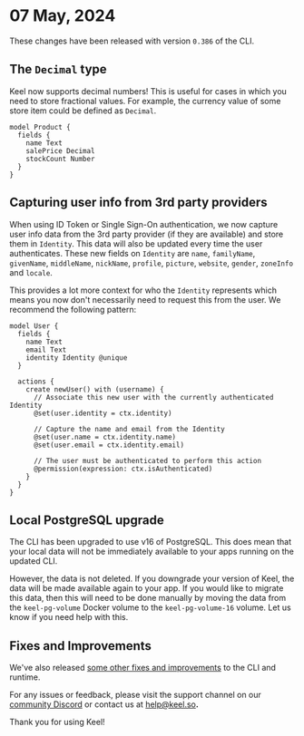 
# 07 May, 2024

These changes have been released with version `0.386` of the CLI.

## The `Decimal` type

Keel now supports decimal numbers!  This is useful for cases in which you need to store fractional values.  For example, the currency value of some store item could be defined as `Decimal`.

```keel
model Product {
  fields {
    name Text
    salePrice Decimal
    stockCount Number
  }
}
```

## Capturing user info from 3rd party providers

When using ID Token or Single Sign-On authentication, we now capture user info data from the 3rd party provider (if they are available) and store them in `Identity`. This data will also be updated every time the user authenticates. These new fields on `Identity` are `name`, `familyName`, `givenName`, `middleName`, `nickName`, `profile`, `picture`, `website`, `gender`, `zoneInfo` and `locale`.

This provides a lot more context for who the `Identity` represents which means you now don't necessarily need to request this from the user. We recommend the following pattern:

```keel
model User {
  fields {
    name Text
    email Text
    identity Identity @unique
  }
  
  actions {
    create newUser() with (username) {
      // Associate this new user with the currently authenticated Identity
      @set(user.identity = ctx.identity)

      // Capture the name and email from the Identity
      @set(user.name = ctx.identity.name)
      @set(user.email = ctx.identity.email)

      // The user must be authenticated to perform this action
      @permission(expression: ctx.isAuthenticated)
    }
  }
}
```

## Local PostgreSQL upgrade

The CLI has been upgraded to use v16 of PostgreSQL. This does mean that your local data will not be immediately available to your apps running on the updated CLI.

However, the data is not deleted.  If you downgrade your version of Keel, the data will be made available again to your app.  If you would like to migrate this data, then this will need to be done manually by moving the data from the `keel-pg-volume` Docker volume to the `keel-pg-volume-16` volume. Let us know if you need help with this. 

## Fixes and Improvements

We've also released [some other fixes and improvements](https://github.com/teamkeel/keel/releases/tag/v0.386.0) to the CLI and runtime.

For any issues or feedback, please visit the support channel on our [community Discord](https://keel.so/discord) or contact us at [help@keel.so](mailto:help@keel.so)**.**

Thank you for using Keel!
